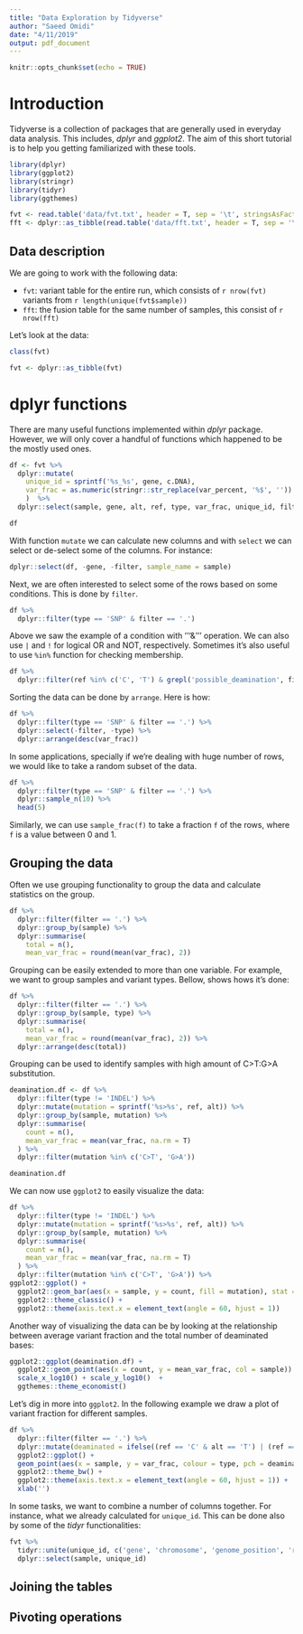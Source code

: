 ```yaml
---
title: "Data Exploration by Tidyverse"
author: "Saeed Omidi"
date: "4/11/2019"
output: pdf_document
---
```


```r
knitr::opts_chunk$set(echo = TRUE)
```

# Introduction  

Tidyverse is a collection of packages that are generally used in everyday data analysis. This includes, *dplyr* and *ggplot2*. The aim of this short tutorial is to help you getting familiarized with these tools. 

```r
library(dplyr)
library(ggplot2)
library(stringr)
library(tidyr)
library(ggthemes)

fvt <- read.table('data/fvt.txt', header = T, sep = '\t', stringsAsFactors = F)
fft <- dplyr::as_tibble(read.table('data/fft.txt', header = T, sep = '\t', stringsAsFactors = F))
```

## Data description
We are going to work with the following data: 

* ```fvt```: variant table for the entire run, which consists of `r nrow(fvt)` variants from `r length(unique(fvt$sample))` 
* ```fft```: the fusion table for the same number of samples, this consist of `r nrow(fft)`

Let's look at the data:

```r
class(fvt)

fvt <- dplyr::as_tibble(fvt)
```

# dplyr functions

There are many useful functions implemented within *dplyr* package. However, we will only cover a handful of functions which happened to be the mostly used ones. 


```r
df <- fvt %>% 
  dplyr::mutate(
    unique_id = sprintf('%s_%s', gene, c.DNA), 
    var_frac = as.numeric(stringr::str_replace(var_percent, '%$', ''))
    )  %>% 
  dplyr::select(sample, gene, alt, ref, type, var_frac, unique_id, filter)

df
```

With function ```mutate``` we can calculate new columns and with ```select``` we can select or de-select some of the columns. For instance: 

```r
dplyr::select(df, -gene, -filter, sample_name = sample) 
```

Next, we are often interested to select some of the rows based on some conditions. This is done by ```filter```. 

```r
df %>% 
  dplyr::filter(type == 'SNP' & filter == '.') 
```
Above we saw the example of a condition with '''&''' operation. We can also use ```|``` and ```!``` for logical OR and NOT, respectively. Sometimes it's also useful to use ```%in%``` function for checking membership. 

```r
df %>% 
  dplyr::filter(ref %in% c('C', 'T') & grepl('possible_deamination', filter)) 
```

Sorting the data can be done by ```arrange```. Here is how: 

```r
df %>% 
  dplyr::filter(type == 'SNP' & filter == '.') %>% 
  dplyr::select(-filter, -type) %>% 
  dplyr::arrange(desc(var_frac)) 
```

In some applications, specially if we're dealing with huge number of rows, we would like to take a random subset of the data. 

```r
df %>% 
  dplyr::filter(type == 'SNP' & filter == '.') %>% 
  dplyr::sample_n(10) %>% 
  head(5)
```

Similarly, we can use ```sample_frac(f)``` to take a fraction ```f``` of the rows, where ```f``` is a value between 0 and 1.

## Grouping the data 
Often we use grouping functionality to group the data and calculate statistics on the group. 

```r
df %>% 
  dplyr::filter(filter == '.') %>% 
  dplyr::group_by(sample) %>% 
  dplyr::summarise(
    total = n(),
    mean_var_frac = round(mean(var_frac), 2))
``` 

Grouping can be easily extended to more than one variable. For example, we want to group samples and variant types. Bellow, shows hows it's done:

```r
df %>% 
  dplyr::filter(filter == '.') %>% 
  dplyr::group_by(sample, type) %>% 
  dplyr::summarise(
    total = n(),
    mean_var_frac = round(mean(var_frac), 2)) %>% 
  dplyr::arrange(desc(total))
```

Grouping can be used to identify samples with high amount of C>T:G>A substitution. 

```r
deamination.df <- df %>% 
  dplyr::filter(type != 'INDEL') %>% 
  dplyr::mutate(mutation = sprintf('%s>%s', ref, alt)) %>% 
  dplyr::group_by(sample, mutation) %>% 
  dplyr::summarise(
    count = n(),
    mean_var_frac = mean(var_frac, na.rm = T)
  ) %>% 
  dplyr::filter(mutation %in% c('C>T', 'G>A')) 

deamination.df
```

We can now use ```ggplot2``` to easily visualize the data: 

```r
df %>% 
  dplyr::filter(type != 'INDEL') %>% 
  dplyr::mutate(mutation = sprintf('%s>%s', ref, alt)) %>% 
  dplyr::group_by(sample, mutation) %>% 
  dplyr::summarise(
    count = n(),
    mean_var_frac = mean(var_frac, na.rm = T)
  ) %>% 
  dplyr::filter(mutation %in% c('C>T', 'G>A')) %>% 
ggplot2::ggplot() + 
  ggplot2::geom_bar(aes(x = sample, y = count, fill = mutation), stat = 'identity', position = 'dodge') + 
  ggplot2::theme_classic() + 
  ggplot2::theme(axis.text.x = element_text(angle = 60, hjust = 1))
```

Another way of visualizing the data can be by looking at the relationship between average variant fraction and the total number of deaminated bases: 

```r
ggplot2::ggplot(deamination.df) + 
  ggplot2::geom_point(aes(x = count, y = mean_var_frac, col = sample)) + 
  scale_x_log10() + scale_y_log10()  + 
  ggthemes::theme_economist()
```

Let's dig in more into ```ggplot2```. In the following example we draw a plot of variant fraction for different samples. 

```r
df %>% 
  dplyr::filter(filter == '.') %>% 
  dplyr::mutate(deaminated = ifelse((ref == 'C' & alt == 'T') | (ref == 'G' & alt == 'A'), 'Yes', 'No')) %>% 
  ggplot2::ggplot() + 
  geom_point(aes(x = sample, y = var_frac, colour = type, pch = deaminated), position = 'jitter', alpha = 1/2) +    # note we used 'colour' instead of 'col'
  ggplot2::theme_bw() + 
  ggplot2::theme(axis.text.x = element_text(angle = 60, hjust = 1)) +
  xlab('') 
```

In some tasks, we want to combine a number of columns together. For instance, what we already calculated for ```unique_id```. This can be done also by some of the *tidyr* functionalities: 

```r
fvt %>% 
  tidyr::unite(unique_id, c('gene', 'chromosome', 'genome_position', 'ref', 'alt'), sep = '-') %>% 
  dplyr::select(sample, unique_id)
```

## Joining the tables
## Pivoting operations 

